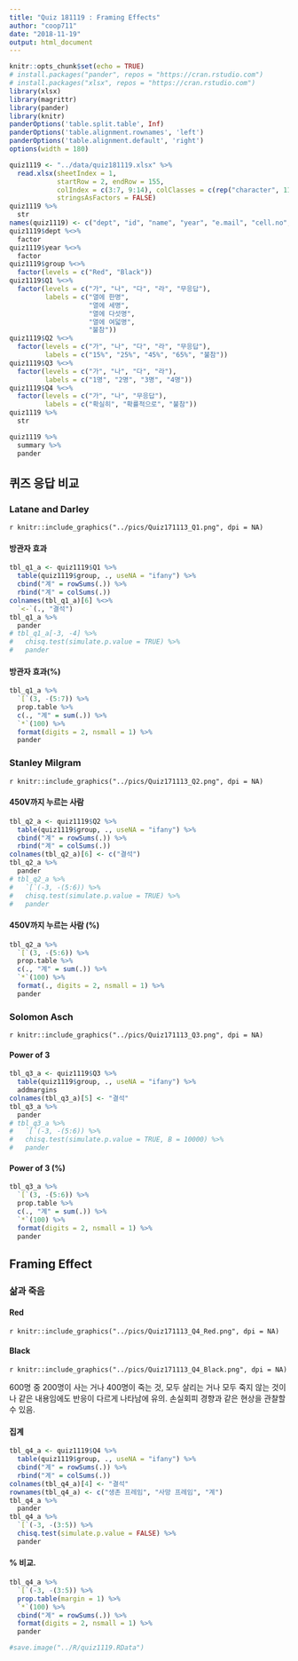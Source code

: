 ```yaml
---
title: "Quiz 181119 : Framing Effects"
author: "coop711"
date: "2018-11-19"
output: html_document
---
```


```r
knitr::opts_chunk$set(echo = TRUE)
# install.packages("pander", repos = "https://cran.rstudio.com")
# install.packages("xlsx", repos = "https://cran.rstudio.com")
library(xlsx)
library(magrittr)
library(pander)
library(knitr)
panderOptions('table.split.table', Inf)
panderOptions('table.alignment.rownames', 'left')
panderOptions('table.alignment.default', 'right')
options(width = 180)
```

```r
quiz1119 <- "../data/quiz181119.xlsx" %>% 
  read.xlsx(sheetIndex = 1, 
            startRow = 2, endRow = 155, 
            colIndex = c(3:7, 9:14), colClasses = c(rep("character", 11)),
            stringsAsFactors = FALSE)
quiz1119 %>% 
  str
names(quiz1119) <- c("dept", "id", "name", "year", "e.mail", "cell.no", "Q1", "Q2", "Q3", "Q4", "group")
quiz1119$dept %<>% 
  factor
quiz1119$year %<>% 
  factor
quiz1119$group %<>% 
  factor(levels = c("Red", "Black"))
quiz1119$Q1 %<>% 
  factor(levels = c("가", "나", "다", "라", "무응답"), 
         labels = c("열에 한명", 
                    "열에 세명", 
                    "열에 다섯명", 
                    "열에 여덟명", 
                    "불참"))
quiz1119$Q2 %<>% 
  factor(levels = c("가", "나", "다", "라", "무응답"), 
         labels = c("15%", "25%", "45%", "65%", "불참"))
quiz1119$Q3 %<>% 
  factor(levels = c("가", "나", "다", "라"), 
         labels = c("1명", "2명", "3명", "4명"))
quiz1119$Q4 %<>% 
  factor(levels = c("가", "나", "무응답"),
         labels = c("확실히", "확률적으로", "불참"))
quiz1119 %>%
  str
```

```r
quiz1119 %>% 
  summary %>% 
  pander
```

## 퀴즈 응답 비교

### Latane and Darley

`r knitr::include_graphics("../pics/Quiz171113_Q1.png", dpi = NA)`

#### 방관자 효과

```r
tbl_q1_a <- quiz1119$Q1 %>% 
  table(quiz1119$group, ., useNA = "ifany") %>%
  cbind("계" = rowSums(.)) %>%
  rbind("계" = colSums(.))
colnames(tbl_q1_a)[6] %<>% 
  `<-`(., "결석")
tbl_q1_a %>% 
  pander 
# tbl_q1_a[-3, -4] %>% 
#   chisq.test(simulate.p.value = TRUE) %>% 
#   pander
```

#### 방관자 효과(%)

```r
tbl_q1_a %>% 
  `[`(3, -(5:7)) %>%
  prop.table %>% 
  c(., "계" = sum(.)) %>%
  `*`(100) %>%
  format(digits = 2, nsmall = 1) %>%
  pander
```

### Stanley Milgram

`r knitr::include_graphics("../pics/Quiz171113_Q2.png", dpi = NA)`

#### 450V까지 누르는 사람

```r
tbl_q2_a <- quiz1119$Q2 %>%
  table(quiz1119$group, ., useNA = "ifany") %>%
  cbind("계" = rowSums(.)) %>%
  rbind("계" = colSums(.))
colnames(tbl_q2_a)[6] <- c("결석")
tbl_q2_a %>% 
  pander 
# tbl_q2_a %>%
#   `[`(-3, -(5:6)) %>% 
#   chisq.test(simulate.p.value = TRUE) %>%
#   pander
```

#### 450V까지 누르는 사람 (%)

```r
tbl_q2_a %>%
  `[`(3, -(5:6)) %>%
  prop.table %>%
  c(., "계" = sum(.)) %>%
  `*`(100) %>%
  format(., digits = 2, nsmall = 1) %>%
  pander
```

### Solomon Asch

`r knitr::include_graphics("../pics/Quiz171113_Q3.png", dpi = NA)`

#### Power of 3

```r
tbl_q3_a <- quiz1119$Q3 %>%
  table(quiz1119$group, ., useNA = "ifany") %>%
  addmargins
colnames(tbl_q3_a)[5] <- "결석"
tbl_q3_a %>% 
  pander
# tbl_q3_a %>%
#   `[`(-3, -(5:6)) %>% 
#   chisq.test(simulate.p.value = TRUE, B = 10000) %>%
#   pander
```

#### Power of 3 (%)

```r
tbl_q3_a %>%
  `[`(3, -(5:6)) %>%
  prop.table %>%
  c(., "계" = sum(.)) %>%
  `*`(100) %>%
  format(digits = 2, nsmall = 1) %>%
  pander
```

## Framing Effect

### 삶과 죽음

#### Red

`r knitr::include_graphics("../pics/Quiz171113_Q4_Red.png", dpi = NA)`

#### Black

`r knitr::include_graphics("../pics/Quiz171113_Q4_Black.png", dpi = NA)`


600명 중 200명이 사는 거나 400명이 죽는 것, 모두 살리는 거나 모두 죽지 않는 것이나 같은 내용임에도 반응이 다르게 나타남에 유의. 손실회피 경향과 같은 현상을 관찰할 수 있음.

#### 집계

```r
tbl_q4_a <- quiz1119$Q4 %>%
  table(quiz1119$group, ., useNA = "ifany") %>%
  cbind("계" = rowSums(.)) %>%
  rbind("계" = colSums(.))
colnames(tbl_q4_a)[4] <- "결석"
rownames(tbl_q4_a) <- c("생존 프레임", "사망 프레임", "계")
tbl_q4_a %>% 
  pander
tbl_q4_a %>%
  `[`(-3, -(3:5)) %>%
  chisq.test(simulate.p.value = FALSE) %>%
  pander
```

#### % 비교.  

```r
tbl_q4_a %>% 
  `[`(-3, -(3:5)) %>%
  prop.table(margin = 1) %>%
  `*`(100) %>%
  cbind("계" = rowSums(.)) %>%
  format(digits = 2, nsmall = 1) %>%
  pander
```

```r
#save.image("../R/quiz1119.RData")
```